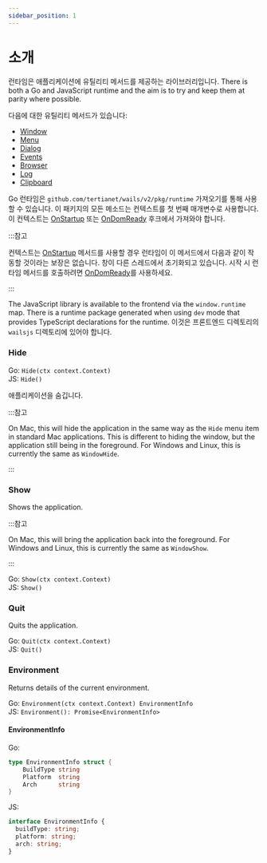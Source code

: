 ```yaml
---
sidebar_position: 1
---
```


# 소개

런타임은 애플리케이션에 유틸리티 메서드를 제공하는 라이브러리입니다. There is both a Go and JavaScript runtime and the aim is to try and keep them at parity where possible.

다음에 대한 유틸리티 메서드가 있습니다:

- [Window](window.mdx)
- [Menu](menu.mdx)
- [Dialog](dialog.mdx)
- [Events](events.mdx)
- [Browser](browser.mdx)
- [Log](log.mdx)
- [Clipboard](clipboard.mdx)

Go 런타임은 `github.com/tertianet/wails/v2/pkg/runtime` 가져오기를 통해 사용할 수 있습니다. 이 패키지의 모든 메소드는 컨텍스트를 첫 번째 매개변수로 사용합니다. 이 컨텍스트는 [OnStartup](../options.mdx#onstartup) 또는 [OnDomReady](../options.mdx#ondomready) 후크에서 가져와야 합니다.

:::참고

컨텍스트는 [OnStartup](../options.mdx#onstartup) 메서드를 사용할 경우 런타임이 이 메서드에서 다음과 같이 작동할 것이라는 보장은 없습니다. 창이 다른 스레드에서 초기화되고 있습니다. 시작 시 런타임 메서드를 호출하려면 [OnDomReady](../options.mdx#ondomready)를 사용하세요.

:::

The JavaScript library is available to the frontend via the `window.runtime` map. There is a runtime package generated when using `dev` mode that provides TypeScript declarations for the runtime. 이것은 프론트엔드 디렉토리의 `wailsjs` 디렉토리에 있어야 합니다.

### Hide

Go: `Hide(ctx context.Context)`<br/> JS: `Hide()`

애플리케이션을 숨깁니다.

:::참고

On Mac, this will hide the application in the same way as the `Hide` menu item in standard Mac applications. This is different to hiding the window, but the application still being in the foreground. For Windows and Linux, this is currently the same as `WindowHide`.

:::

### Show

Shows the application.

:::참고

On Mac, this will bring the application back into the foreground. For Windows and Linux, this is currently the same as `WindowShow`.

:::

Go: `Show(ctx context.Context)`<br/> JS: `Show()`

### Quit

Quits the application.

Go: `Quit(ctx context.Context)`<br/> JS: `Quit()`

### Environment

Returns details of the current environment.

Go: `Environment(ctx context.Context) EnvironmentInfo`<br/> JS: `Environment(): Promise<EnvironmentInfo>`

#### EnvironmentInfo

Go:

```go
type EnvironmentInfo struct {
    BuildType string
    Platform  string
    Arch      string
}
```

JS:

```ts
interface EnvironmentInfo {
  buildType: string;
  platform: string;
  arch: string;
}
```
